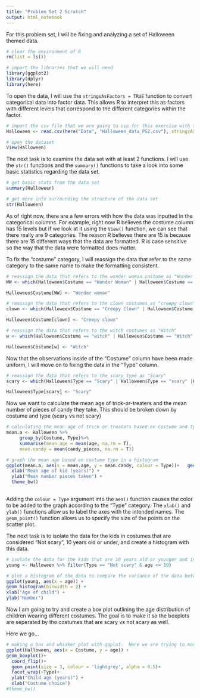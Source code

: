 ```yaml
---
title: "Problem Set 2 Scratch"
output: html_notebook
---
```


For this problem set, I will be fixing and analyzing a set of Halloween themed data.
```r
# clear the environment of R
rm(list = ls())

# import the libraries that we will need
library(ggplot2)
library(dplyr)
library(here)
```

To open the data, I will use the `stringsAsFactors = TRUE` function to convert categorical data into factor data.  This allows R to interpret this as factors with different levels that correspond to the different categories within the factor. 

```r
# import the csv file that we are going to use for this exercise with stringsAsFactors = TRUE
Halloween <- read.csv(here("Data", "Halloween_data_PS2.csv"), stringsAsFactors = TRUE)

# open the dataset
View(Halloween)
```

The next task is to examine the data set with at least 2 functions.  I will use the `str()` functions and the `summary()` functions to take a look into some basic statistics regarding the data set.

```r
# get basic stats from the data set
summary(Halloween)

# get more info surrounding the structure of the data set
str(Halloween)
```
As of right now, there are a few errors with how the data was inputted in the categorical columns.  For example, right now R believes the costume column has 15 levels but if we look at it using the `View()` function, we can see that there really are 9 categories.  The reason R believes there are 15 is because there are 15 different ways that the data are formatted.  R is case sensitive so the way that the data were formatted does matter. 

To fix the "costume" category, I will reassign the data that refer to the same category to the same name to make the formatting consistent. 
```r
# reassign the data that refers to the wonder woman costume as "Wonder woman"
WW <- which(Halloween$Costume == "Wonder Woman" | Halloween$Costume == "Wonder woman" | Halloween$Costume == "wonder woman")

Halloween$Costume[WW] <- "Wonder woman"

# reassign the data that refers to the clown costumes as "creepy clown"  
clown <- which(Halloween$Costume == "Creepy Clown" | Halloween$Costume == "clown" | Halloween$Costume == "creepy clown" | Halloween$Costume == "Creepy clown")

Halloween$Costume[clown] <- "Creepy clown"

# reassign the data that refers to the witch costumes as "Witch"
w <- which(Halloween$Costume == "witch" | Halloween$Costume == "Witch" | Halloween$Costume =="witch  " )

Halloween$Costume[w] <- "Witch"
```

Now that the observations inside of the "Costume" column have been made uniform, I will move on to fixing the data in the "Type" column.

```r
# reassign the data that refers to the scary type as "Scary"
scary <- which(Halloween$Type == "Scary" | Halloween$Type == "scary" |Halloween$Type == "scary ")

Halloween$Type[scary] <- "Scary"
```

Now we want to calculate the mean age of trick-or-treaters and the mean number of pieces of candy they take.  This should be broken down by costume and type (scary vs not scary)

```r
# calculating the mean age of trick or treaters based on Costume and Type
mean.a <- Halloween %>% 
     group_by(Costume, Type)%>%
     summarise(mean.age = mean(age, na.rm = T),
     mean.candy = mean(candy_pieces, na.rm = T))

# graph the mean age based on costume type in a histogram
ggplot(mean.a, aes(x = mean.age, y = mean.candy, colour = Type))+   geom_point(size = 3) +
  xlab("Mean age of kid (years)") +
  ylab("Mean number pieces taken") +
  theme_bw()
  
```
Adding the `colour = Type` argument into the `aes()` function causes the color to be added to the graph according to the "Type" category. The `xlab()` and `ylab()` functions allow us to label the axes with the intended names. The `geom_point()` function allows us to specify the size of the points on the scatter plot.

The next task is to isolate the data for the kids in costumes that are considered "Not scary", 10 years old or under, and create a histogram with this data.

```r
# isolate the data for the kids that are 10 years old or younger and in costumes that are "Not scary"
young <- Halloween %>% filter(Type == "Not scary" & age <= 10)

# plot a histogram of the data to compare the variance of the data between the two locations
ggplot(young, aes(x = age)) +
geom_histogram(binwidth = 2) +
xlab("Age of child") +
ylab("Number")
```
Now I am going to try and create a box plot outlining the age distribution of children wearing different costumes.  The goal is to make it so the boxplots are seperated by the costumes that are scary vs not scary as well.

Here we go...
```r
# making a box and whisker plot with ggplot.  Here we are trying to model the relationship between the costume, age, and type of costume
ggplot(Halloween, aes(x = Costume, y = age)) +
geom_boxplot()+
  coord_flip()+
  geom_point(size = 3, colour = 'lightgrey', alpha = 0.5)+
  facet_wrap(~Type)+
  ylab("Child age (years)") +
  xlab("Costume choice")
#theme_bw()
```


